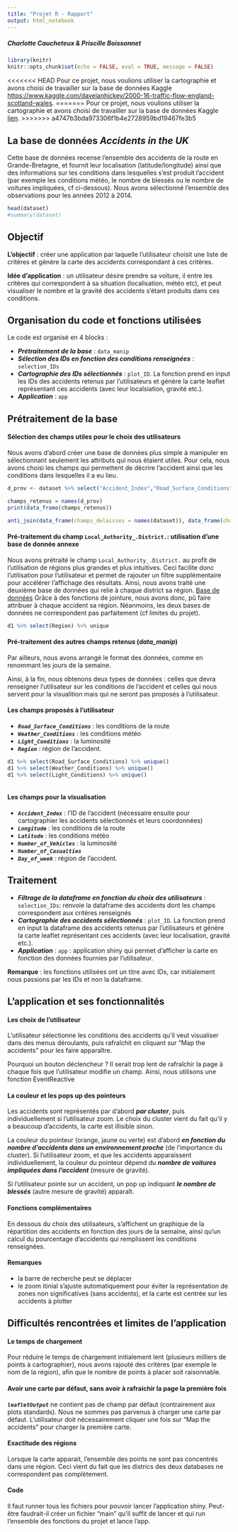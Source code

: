 ```yaml
---
title: "Projet R - Rapport"
output: html_notebook
---
```

##### Charlotte Caucheteux & Priscille Boissonnet
```r
library(knitr)
knitr::opts_chunk$set(echo = FALSE, eval = TRUE, message = FALSE)
```

<<<<<<< HEAD
Pour ce projet, nous voulions utiliser la cartographie et avons choisi de travailler sur la base de données Kaggle [https://www.kaggle.com/daveianhickey/2000-16-traffic-flow-england-scotland-wales](_Accidents in the UK_).
=======
Pour ce projet, nous voulions utiliser la cartographie et avons choisi de travailler sur la base de données Kaggle [lien](https://www.kaggle.com/daveianhickey/2000-16-traffic-flow-england-scotland-wales/data).
>>>>>>> a4747b3bda973306f1b4e2728959bd19467fe3b5


## La base de données _Accidents in the UK_

Cette base de données recense l'ensemble des accidents de la route en Grande-Bretagne, et fournit leur localisation (latitude/longitude) ainsi que des informations sur les conditions dans lesquelles s'est produit l'accident (par exemple les conditions météo, le nombre de blessés ou le nombre de voitures impliquées, cf ci-dessous).
Nous avons sélectionné l'ensemble des observations pour les années 2012 à 2014.
 
```r
head(dataset)
#summary(dataset)
```


## Objectif 

**L'objectif** : créer une application par laquelle l'utilisateur choisit une liste de critères et génère la carte des accidents correspondant à ces critères. 

**Idée d'application** : un utilisateur désire prendre sa voiture, il entre les critères qui correspondent à sa situation (localisation, météo etc), et peut visualiser le nombre et la gravité des accidents s'étant produits dans ces conditions. 

## Organisation du code et fonctions utilisées  

Le code est organisé en 4 blocks :

* _**Prétraitement de la base**_ : `data_manip`
* _**Sélection des IDs en fonction des conditions renseignées**_ :  `selection_IDs`
* _**Cartographie des IDs sélectionnés**_ : `plot_ID`.  La fonction prend en input les IDs des accidents retenus par l'utilisateurs et génère la carte leaflet représentant ces accidents (avec leur localsiation, gravité etc.).
* _**Application**_ : `app`


## Prétraitement de la base
#### Sélection des champs utiles pour le choix des utilisateurs 

Nous avons d'abord créer une base de données plus simple à manipuler en sélectionnant seulement les attributs qui nous étaient utiles.
Pour cela, nous avons choisi les champs qui permettent de décrire l'accident ainsi que les conditions dans lesquelles il a eu lieu.

```r
d_prov <- dataset %>% select("Accident_Index","Road_Surface_Conditions","Weather_Conditions","Light_Conditions","Day_of_Week","Local_Authority_.District.","Number_of_Vehicles","Number_of_Casualties","Longitude","Latitude")

champs_retenus = names(d_prov)
print(data_frame(champs_retenus))
```

```r
anti_join(data_frame(champs_delaisses = names(dataset)), data_frame(champs_delaisses = names(d1)), by = "champs_delaisses")
```

#### Pré-traitement du champ `Local_Authority_.District.`: utilisation d'une base de donnée annexe 

Nous avons prétraité le champ `Local_Authority_.District.` au profit de l'utilisation de régions plus grandes et plus intuitives. Ceci facilite donc l'utilisation pour l'utilisateur et permet de rajouter un filtre supplémentaire pour accélérer l'affichage des résultats.
Ainsi, nous avons traité une deuxième base de données qui relie à chaque district sa région. 
[Base de données](http://geoportal.statistics.gov.uk/datasets/46d0cf00f75e4e4d8f5703c1cee283da_0)
Grâce à des fonctions de jointure, nous avons donc, pû faire attribuer à chaque accident sa région.
Néanmoins, les deux bases de données ne correspondent pas parfaitement (cf limites du projet).


```r
d1 %>% select(Region) %>% unique
```


#### Pré-traitement des autres champs retenus (_data_manip_)

Par ailleurs, nous avons arrangé le format des données, comme en renommant les jours de la semaine.

Ainsi, à la fin, nous obtenons deux types de données : celles que devra renseigner l'utilisateur sur les conditions de l'accident et celles qui nous servent pour la visualition mais qui ne seront pas proposés à l'utilisateur.

#### Les champs proposés à l'utilisateur
	
* _**`Road_Surface_Conditions`**_	: les conditions de la route		
* _**`Weather_Conditions`**_	: 	les conditions météo 
* _**`Light_Conditions`**_	: la luminosité 
* _**`Region`**_	: région de l'accident. 



```r
d1 %>% select(Road_Surface_Conditions) %>% unique()
d1 %>% select(Weather_Conditions) %>% unique()
d1 %>% select(Light_Conditions) %>% unique()



```


#### Les champs pour la visualisation 

* _**`Accident_Index`**_	: l'ID de l'accident (nécessaire ensuite pour cartographier les accidents sélectionnés et leurs coordonnées)			
* _**`Longitude`**_	: les conditions de la route		
* _**`Latitude`**_	: 	les conditions météo 
* _**`Number_of_Vehicles`**_	: la luminosité 
* _**`Number_of_Casualties`**_				
* _**`Day_of_week`**_	: région de l'accident. 



## Traitement 

* _**Filtrage de la dataframe en fonction du choix des utilisateurs**_ :  `selection_IDs`: renvoie la dataframe des accidents dont les champs correspondent aux critères renseignés
* _**Cartographie des accidents sélectionnés**_ : `plot_ID`.  La fonction prend en input la dataframe des accidents retenus par l'utilisateurs et génère la carte leaflet représentant ces accidents (avec leur localisation, gravité etc.).
* _**Application**_ : `app` : application shiny qui permet d'afficher la carte en fonction des données fournies par l'utilisateur.

**Remarque** : les fonctions utilisées ont un titre avec IDs, car initialement nous passions par les IDs et non la dataframe.

## L’application et ses fonctionnalités 

#### Les choix de l'utilisateur

L'utilisateur sélectionne les conditions des accidents qu'il veut visualiser dans des menus déroulants, puis rafraîchit en cliquant sur "Map the accidents" pour les faire apparaître. 

Pourquoi un bouton déclencheur ? Il serait trop lent de rafraîchir la page à chaque fois que l'utilisateur modifie un champ. Ainsi, nous utilisons une fonction EventReactive

#### La couleur et les pops up des pointeurs 

Les accidents sont représentés par d'abord _**par cluster**_, puis individuellement si l'utilisateur zoom. 
Le choix du cluster vient du fait qu'il y a beaucoup d'accidents, la carte est illisible sinon.

La couleur du pointeur (orange, jaune ou verte) est d'abord _**en fonction du nombre d’accidents dans un environnement proche**_ (de l'importance du cluster). Si l'utilisateur zoom, et que les accidents apparaissent individuellement, la couleur du pointeur dépend du _**nombre de voitures impliquées dans l'accident**_ (mesure de gravité). 

Si l'utilisateur pointe sur un accident, un pop up indiquant _**le nombre de blessés**_ (autre mesure de gravité) apparaît. 

#### Fonctions complémentaires

En dessous du choix des utilisateurs, s'affichent un graphique de la répartition des accidents en fonction des jours de la semaine, ainsi qu'un calcul du pourcentage d'accidents qui remplissent les conditions renseignées.

#### Remarques 
* la barre de recherche peut se déplacer  
* le zoom itinial s'ajuste automatiquement pour éviter la représentation de zones non significatives (sans accidents), et la carte est centrée sur les accidents à plotter

## Difficultés rencontrées et limites de l'application 
#### Le temps de chargement 

Pour réduire le temps de chargement initialement lent (plusieurs milliers de points à cartographier), nous avons rajouté des critères (par exemple le nom de la région), afin que le nombre de points à placer soit raisonnable.   

#### Avoir une carte par défaut, sans avoir à rafraichir la page la première fois 

_**`leafletOutput`**_ ne contient pas de champ par défaut (contrairement aux plots standards). Nous ne sommes pas parvenus à charger une carte par défaut. L'utilisateur doit nécessairement cliquer une fois sur "Map the accidents" pour charger la première carte. 

#### Exactitude des régions

Lorsque la carte apparait, l'ensemble des points ne sont pas concentrés dans une région. Ceci vient du fait que les districs des deux databases ne correspondent pas complètement.


#### Code 

Il faut runner tous les fichiers pour pouvoir lancer l'application shiny. Peut-être faudrait-il créer un fichier "main" qu'il suffit de lancer et qui run l'ensemble des fonctions du projet et lance l'app. 



